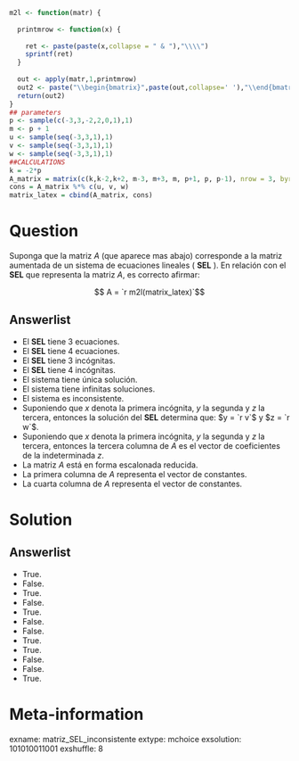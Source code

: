 ```r
m2l <- function(matr) {
  
  printmrow <- function(x) {
    
    ret <- paste(paste(x,collapse = " & "),"\\\\")
    sprintf(ret)
  }
  
  out <- apply(matr,1,printmrow)
  out2 <- paste("\\begin{bmatrix}",paste(out,collapse=' '),"\\end{bmatrix}")
  return(out2)
}
## parameters
p <- sample(c(-3,3,-2,2,0,1),1)
m <- p + 1
u <- sample(seq(-3,3,1),1)
v <- sample(seq(-3,3,1),1)
w <- sample(seq(-3,3,1),1)
##CALCULATIONS
k = -2*p
A_matrix = matrix(c(k,k-2,k+2, m-3, m+3, m, p+1, p, p-1), nrow = 3, byrow = T)
cons = A_matrix %*% c(u, v, w)
matrix_latex = cbind(A_matrix, cons)
```

Question
========

Suponga que la matriz $A$ (que aparece mas abajo) corresponde a la matriz aumentada de un sistema de ecuaciones lineales ( **SEL** ). En relación con el **SEL** que representa la matriz $A$, es correcto afirmar:

$$ A = `r m2l(matrix_latex)`$$

Answerlist
----------
* El **SEL** tiene 3 ecuaciones.
* El **SEL** tiene 4 ecuaciones.
* El **SEL** tiene 3 incógnitas.
* El **SEL** tiene 4 incógnitas.
* El sistema tiene única solución.
* El sistema tiene infinitas soluciones.
* El sistema es inconsistente.
* Suponiendo que $x$ denota la primera incógnita, $y$ la segunda y $z$ la tercera, entonces la solución del **SEL** determina que: $y = `r v`$ y $z = `r w`$.
* Suponiendo que $x$ denota la primera incógnita, $y$ la segunda y $z$ la tercera, entonces la tercera columna de $A$ es el vector de coeficientes de la indeterminada $z$.
* La matriz $A$ está en forma escalonada reducida.
* La primera columna de $A$ representa el vector de constantes.
* La cuarta columna de $A$ representa el vector de constantes.

 
Solution
========

Answerlist
----------
* True.
* False.
* True.
* False.
* True.
* False.
* False.
* True.
* True.
* False.
* False.
* True.

Meta-information
================
exname: matriz_SEL_inconsistente
extype: mchoice
exsolution: 101010011001
exshuffle: 8
